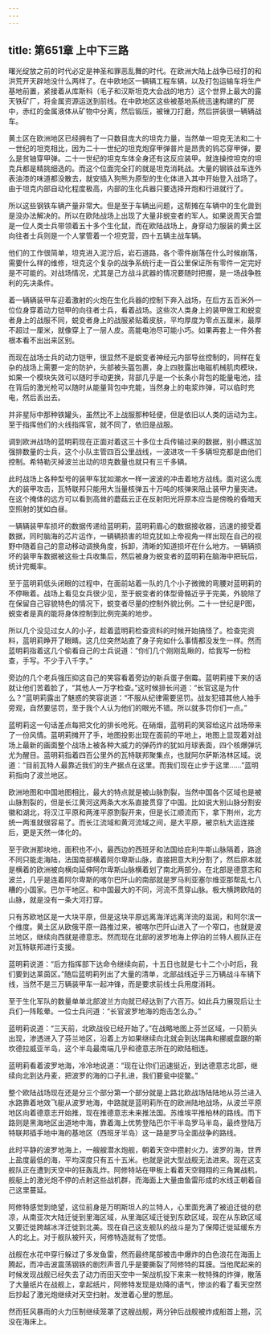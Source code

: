 ```yaml
---
---
---
```

title: 第651章 上中下三路
---



曙光绽放之前的时代必定是神圣和罪恶乱舞的时代。在欧洲大陆上战争已经打的和洪荒开天辟地没什么两样了。在中欧地区一辆辆工程车辆，以及打包运输车将生产基地前置，紧接着从库斯科（毛子和汉斯坦克大会战的地方）这个世界上最大的露天铁矿厂，将金属资源运送到前线。在中欧地区这些被基地系统迅速构建的厂房中，赤红的金属液体从矿物中分离，然后锻压，被锉刀打磨，然后拼装很一辆辆战车。

黄土区在欧洲地区已经拥有了一只数目庞大的坦克力量，当然单一坦克无法和二十一世纪的坦克相比，因为二十一世纪的坦克炮穿甲弹普片是昂贵的钨芯穿甲弹，要么是贫铀穿甲弹。二十一世纪的坦克车体全身还有这反应装甲。就连操控坦克的坦克兵都是精挑细选的。而这个位面完全打的就是坦克消耗战。大量的钢铁战车连外表油漆的味道都没散去，就安插入狗熊为原型的生化体进入其中开始登入战场了。由于坦克内部自动化程度极高，内部的生化兵器只要选择开炮和行进就行了。

所以这些钢铁车辆产量非常大。但是至于车辆出问题，这帮摊在车辆中的生化兽到是没办法解决的。所以在欧陆战场上出现了大量非蜕变者的军人。如果说周天合盟是一位人类士兵带领着五十多个生化鼠，而在欧陆战场上，身穿动力服装的黄土区向往者士兵则是一个人掌管着一个坦克营，四十五辆主战车辆。

他们的工作很简单，坦克进入泥泞后，岩石道路，各个零件崩落在什么时候崩落，需要什么样的维修，坦克这个复杂的战争系统行走一百公里保证所有零件一定完好是不可能的。对战场情况，尤其是己方战斗武器的情况要随时把握，是一场战争胜利的先决条件。

着一辆辆装甲车迎着激射的火炮在生化兵器的控制下奔入战场，在后方五百米外一位位身穿着动力铠甲的向往者士兵，看着战场。这些次人类身上的装甲做工和蜕变者身上的战服不同，蜕变者身上的战服紧贴着皮肤，平均厚度为零点五厘米，最厚不超过一厘米，就像穿上了一层人皮。高能电池尽可能小巧。如果再套上一件外套根本看不出出来区别。

而现在战场士兵的动力铠甲，很显然不是蜕变者神经元内部导丝控制的，同样在复杂的战场上需要一定的防护，头部被头盔包裹，身上四肢露出电磁机械肌肉模块，如果一个模块失效可以随时手动更换，背部几乎是一个长条小背包的能量电池，挂在背后的激光枪可以随时从能量背包中充能，当然身上的电浆炸弹，可以临时充电，然后丢出去。

并非星际中那种铁罐头，虽然比不上战服那种轻便，但是依旧以人类的运动为主。至于指挥他们的火线指挥官，就不同了，依旧是战服。

调到欧洲战场的蓝明莉现在正面对着这三十多位士兵传输过来的数据，别小瞧这加强排数量的士兵，这个小队主管四百公里战线，一波进攻一千多辆坦克都是由他们控制。希特勒灭掉波兰出动的坦克数量也就只有三千多辆。

此时战场上各种型号的装甲车犹如潮水一样一波波的冲击着地方战线。面对这么庞大的装甲攻击，瓦特联邦只能用大当量核弹五十万吨的核弹来阻止装甲力量突进。在这个掩体的远方可以看到高耸的蘑菇云正在反射阳光将原本应当是傍晚的昏暗天空照射的犹如白昼。

一辆辆装甲车损坏的数据传递给蓝明莉，蓝明莉眉心的数据接收器，迅速的接受着数据，同时脑海的芯片运作，一辆辆损害的坦克犹如上帝视角一样出现在自己的视野中随着自己的意动移动调换角度，拆卸，清晰的知道损坏在什么地方。一辆辆损坏的装甲车数据被这些士兵收集后，然后被身为蜕变者的蓝明莉在脑海中把玩后，统计完概率。

至于蓝明莉低头闭眼的过程中，在面前站着一队的几个小子微微的弯腰对蓝明莉的不停瞅着。战场上看见女兵很少见，至于蜕变者的体型骨骼近乎于完美，外貌除了在保留自己容貌特色的情况下，蜕变者尽量的控制外貌比例。二十一世纪是P图，蜕变者是真的能将身体控制到比例完美的地步。

所以几个没见过女人的小子，趁着蓝明莉检查资料的时候开始搞怪了。检查完资料，蓝明莉睁开了眼睛。这几位突然站直了身子宛如什么事情都没发生一样。然而蓝明莉指着这几个偷看自己的士兵说道：“你们几个刚刚乱瞅的，给我写一份检查，手写。不少于八千字。”

旁边的几个老兵强压抑这自己的笑容看着旁边的新兵蛋子倒霉。蓝明莉接下来的话就让他们苦着脸了，“其他人一万字检查。”这时候排长问道：“长官这是为什么？”蓝明莉露出了魅惑的笑容说道：“不服从纪律需要惩罚。战友犯错其他人袖手旁观，自然要惩罚，至于我个人认为他们的眼光不错。所以就多罚你们一点。”

蓝明莉这一句话差点每把文化的排长呛死。在硝烟，蓝明莉的笑容给这片战场带来了一份风情。蓝明莉摊开了手，地图投影出现在面前的平地上，地图上显现着对战场上最新的画面整个战场上被各种大威力的弹药炸的犹如月球表面，四个核爆弹坑尤为醒目。蓝明莉指着四百公里外的瓦特联邦聚集点，也就阿尔萨斯洛林区域。说道：“目前瓦特人最靠近我们的生产据点在这里。而我们现在止步于这里……”蓝明莉指向了波兰地区。

欧洲地图和中国地图相比，最大的特点就是被山脉割裂，当然中国各个区域也是被山脉割裂的，但是长江黄河这两条大水系直接贯穿了中国。比如说大别山脉分割安徽和湖北，将汉江平原和两淮平原割裂开来，但是长江顺流而下，拿下荆州，北方统一两淮就很容易了。而长江流域和黄河流域之间，是大平原，被京杭大运连接后，更是天然一体化的。

至于欧洲那块地，面积也不小，最西边的西班牙和法国给庇利牛斯山脉隔着，路途不同只能走海陆，法国南部横着阿尔卑斯山脉，直接把意大利分割了，然后原本就是横着的欧洲被向横向延伸阿尔卑斯山脉横着划了南北两部分。在北部是德意志和波兰，几乎是连着阿尔卑斯的喀尔巴阡山的南部就是罗马利亚塞尔维亚那帮乱七八糟的小国家。巴尔干地区。和中国最大的不同，河流不贯穿山脉。极大横跨欧陆的山脉，就是没有一条大河打穿。

只有苏欧地区是一大块平原，但是这块平原远离海洋远离洋流的滋润，和阿尔滨一个维度。黄土区从欧俄平原一路推过来，被喀尔巴阡山进入了一个窄口，也就是波兰地区，继续向西就是德意志。然而现在北部的波罗地海上停泊的兰特人舰队正在对瓦特联邦进行支援。

蓝明莉说道：“后方指挥部下达命令继续向前，十五日也就是七十二个小时后，我们要到达莱茵区。”随后蓝明莉列出了大量的清单，北部战线近乎三万辆战斗车辆下线，当然不是三万辆装甲车一起冲锋，而是要求前线士兵用度消耗。

至于生化军队的数量单单北部波兰方向就已经达到了六百万。如此兵力展现后让士兵们一阵眩晕。一位士兵问道：“长官波罗地海的炮击怎么办。”

蓝明莉说道：“三天前，北欧战役已经开始了。”在战略地图上芬兰区域，一只箭头出现，渗透进入了芬兰地区，沿着上方如果继续向北就会到达瑞典和挪威盘踞的斯坎德拉威亚半岛，这个半岛最南端几乎和德意志所在的欧陆相连。

蓝明莉看着波罗地海，冷冷地说道：“现在让你们迅速挺近，到达德意志北部，继续向北到达丹麦，把波罗的海的口子扎进，我们要瓮中捉鳖。”

整个欧陆战场现在还是分三个部分第一个部分就是上路北欧战场陆陆地从芬兰进入水路靠着地效飞艇从波罗地海，中路就是蓝明莉所在的欧洲陆地战场，从波兰平原地区向着德意志开始推，现在推德意志未来推法国。苏维埃平推柏林的路线。而下路则是黑海地区出道地中海，靠着海上优势登陆巴尔干半岛罗马半岛，最终登陆万特联邦插手地中海的基地区（西班牙半岛）这一路是罗马全面战争的路线。

此时平静的波罗地海上，一艘艘潜水炮舰，朝着天空中攒射火力。波罗的海，世界上盐度最低的海，平均深度只有五十五米。也就是说大型战舰无法进来。现在这支舰队正在遭到天空中的狂轰乱炸。阿修特站在甲板上看着天空翱翔的三角翼战机，舰艇上的激光炮不停的点射这些战机群，而海面上大量由鱼雷形成的水线正朝着自己这里蔓延。

阿修特感觉到绝望，这位前身是万明斯坦人的兰特人，心里面充满了被迫迁徙的悲凉，从南亚次大陆迁徙到里海区域，从里海区域迁徙到东欧区域，现在从东欧区域又要迁徙跨越冰洋迁徙到北美。现在自己这支舰队的战斗是为了保障迁徙延缓东方人的北上。对于舰队被歼灭，阿修特造就有了觉悟。

战舰在水花中穿行躲过了多发鱼雷，然而最终尾部被击中爆炸的白色浪花在海面上腾起，而冲击波震荡钢铁的剧烈声音几乎是要撕裂了阿修特的耳膜。当他爬起来的时候发现战舰已经失去了动力而田天空中一架战机投下来来一枚特殊的炸弹，散落了大量纸片在战舰上，拿起纸片，阿修特发现是劝降的语气，惨淡的看了看天空然后抄起了激光炮继续对天空扫射。发泄着心里的憋屈。

然而狂风暴雨的火力压制继续笼罩了这艘战舰，两分钟后战舰被炸成船首上翘，沉没在海床上。